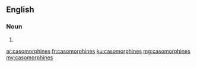 ==English==

===Noun===
{{head|en|plural}}

# {{plural of|casomorphine|lang=en}}

[[ar:casomorphines]]
[[fr:casomorphines]]
[[ku:casomorphines]]
[[mg:casomorphines]]
[[my:casomorphines]]